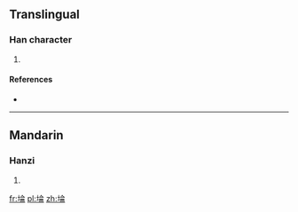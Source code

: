 ==Translingual==

===Han character===
{{Han char|rn=32|rad=土|as=08|sn=11|four=|canj=土人一月 (GOMB)|ids=⿰[[土]][[侖]]}}

# {{defn|Han|sort=土08}}

====References====
* {{Han ref|kx=0230.330|dkj=05173|dj=0466.380|hdz=10455.050|uh=57E8|ud=22504}}

----

==Mandarin==

===Hanzi===
{{cmn-hanzi|pin=[[lǔn]] ([[lun3]])|wg=lun<sup>3</sup>}}

# {{defn|lang=cmn|sort=土08}}

[[fr:埨]]
[[pl:埨]]
[[zh:埨]]
